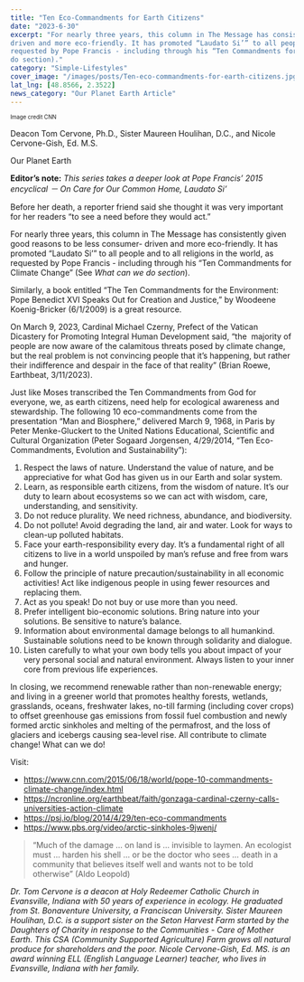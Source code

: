 ```yaml
---
title: "Ten Eco-Commandments for Earth Citizens"
date: "2023-6-30"
excerpt: "For nearly three years, this column in The Message has consistently given good reasons to be less consumer-
driven and more eco-friendly. It has promoted “Laudato Si’” to all people and to all religions in the world, as
requested by Pope Francis - including through his “Ten Commandments for Climate Change” (See What can we
do section)."
category: "Simple-Lifestyles"
cover_image: "/images/posts/Ten-eco-commandments-for-earth-citizens.jpg"
lat_lng: [48.8566, 2.3522]
news_category: "Our Planet Earth Article"
---
```


<sub><sup>Image credit CNN</sup></sub>

Deacon Tom Cervone, Ph.D., Sister Maureen Houlihan, D.C., and Nicole Cervone-Gish, Ed. M.S.

Our Planet Earth

**Editor’s note:** _This series takes a deeper look at Pope Francis’ 2015 encyclical － On Care for Our Common
Home, Laudato Si’_

Before her death, a reporter friend said she thought it was very important for her readers “to see a need before
they would act.”

For nearly three years, this column in The Message has consistently given good reasons to be less consumer-
driven and more eco-friendly. It has promoted “Laudato Si’” to all people and to all religions in the world, as
requested by Pope Francis - including through his “Ten Commandments for Climate Change” (See _What can we
do section_).

Similarly, a book entitled “The Ten Commandments for the Environment: Pope Benedict XVI Speaks Out for
Creation and Justice,” by Woodeene Koenig-Bricker (6/1/2009) is a great resource.

On March 9, 2023, Cardinal Michael Czerny, Prefect of the Vatican Dicastery for Promoting Integral Human
Development said, “the  majority of people are now aware of the calamitous threats posed by climate change,
but the real problem is not convincing people that it’s happening, but rather their indifference and despair in the
face of that reality” (Brian Roewe, Earthbeat, 3/11/2023).

Just like Moses transcribed the Ten Commandments from God for everyone, we, as earth citizens, need help for
ecological awareness and stewardship. The following 10 eco-commandments come from the presentation “Man
and Biosphere,” delivered March 9, 1968, in Paris by Peter Menke-Gluckert to the United Nations Educational,
Scientific and Cultural Organization (Peter Sogaard Jorgensen, 4/29/2014, “Ten Eco-Commandments,
Evolution and Sustainability”):

1. Respect the laws of nature. Understand the value of nature, and be appreciative for what God has given us
   in our Earth and solar system.
2. Learn, as responsible earth citizens, from the wisdom of nature. It’s our duty to learn about ecosystems
   so we can act with wisdom, care, understanding, and sensitivity.
3. Do not reduce plurality. We need richness, abundance, and biodiversity.
4. Do not pollute! Avoid degrading the land, air and water. Look for ways to clean-up polluted habitats.
5. Face your earth-responsibility every day. It’s a fundamental right of all citizens to live in a world
   unspoiled by man’s refuse and free from wars and hunger.
6. Follow the principle of nature precaution/sustainability in all economic activities! Act like indigenous
   people in using fewer resources and replacing them.
7. Act as you speak! Do not buy or use more than you need.
8. Prefer intelligent bio-economic solutions. Bring nature into your solutions. Be sensitive to nature’s
   balance.
9. Information about environmental damage belongs to all humankind. Sustainable solutions need to be
   known through solidarity and dialogue.
10. Listen carefully to what your own body tells you about impact of your very personal social and
    natural environment. Always listen to your inner core from previous life experiences.

In closing, we recommend renewable rather than non-renewable energy; and living in a greener world that
promotes healthy forests, wetlands, grasslands, oceans, freshwater lakes, no-till farming (including cover crops)
to offset greenhouse gas emissions from fossil fuel combustion and newly formed arctic sinkholes and melting
of the permafrost, and the loss of glaciers and icebergs causing sea-level rise. All contribute to climate change!
What can we do!

Visit:

- https://www.cnn.com/2015/06/18/world/pope-10-commandments-climate-change/index.html
- https://ncronline.org/earthbeat/faith/gonzaga-cardinal-czerny-calls-universities-action-climate
- https://psj.io/blog/2014/4/29/ten-eco-commandments
- https://www.pbs.org/video/arctic-sinkholes-9jwenj/

> “Much of the damage … on land is … invisible to laymen. An ecologist must … harden his shell … or be the
> doctor who sees … death in a community that believes itself well and wants not to be told otherwise” (Aldo
> Leopold)

_Dr. Tom Cervone is a deacon at Holy Redeemer Catholic Church in Evansville, Indiana with 50 years of
experience in ecology. He graduated from St. Bonaventure University, a Franciscan University. Sister Maureen
Houlihan, D.C. is a support sister on the Seton Harvest Farm started by the Daughters of Charity in response to
the Communities - Care of Mother Earth. This CSA (Community Supported Agriculture) Farm grows all natural
produce for shareholders and the poor. Nicole Cervone-Gish, Ed. MS. is an award winning ELL (English
Language Learner) teacher, who lives in Evansville, Indiana with her family._
